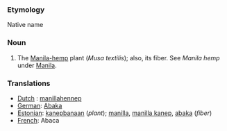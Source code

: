===Etymology===
Native name
===Noun=== 
#The [[Manila-hemp]] plant (''Musa textilis''); also, its fiber. See ''Manila hemp'' under [[Manila]].

===Translations===
*[[Dutch]] : [[manillahennep]]
*[[German]]: [[Abaka]]
*[[Estonian]]: [[kanepbanaan]] (''plant''); [[manilla]], [[manilla kanep]], [[abaka]] (''fiber'') 
*[[French]]: Abaca